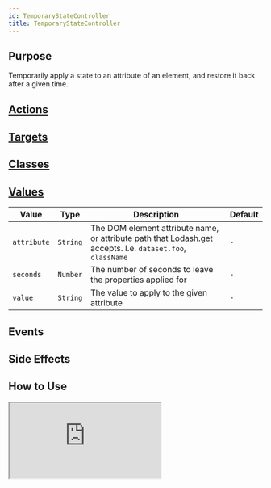 ```yaml
---
id: TemporaryStateController
title: TemporaryStateController
---
```




## Purpose

Temporarily apply a state to an attribute of an element, and restore it back after a given time.

## [Actions](https://stimulus.hotwire.dev/reference/actions)
<NoActions/>

## [Targets](https://stimulus.hotwire.dev/reference/targets)
<NoTargets/>

## [Classes](https://stimulus.hotwire.dev/reference/classes)
<NoClasses/>

## [Values](https://stimulus.hotwire.dev/reference/values)

| Value | Type | Description | Default |
| --- | --- | --- | --- |
| `attribute` | `String` | The DOM element attribute name, or attribute path that [Lodash.get](https://lodash.com/docs/#get) accepts. I.e. `dataset.foo`, `className` | `-` |
| `seconds` | `Number` | The number of seconds to leave the properties applied for | `-` |
| `value` | `String` | The value to apply to the given attribute | `-` |

## Events
<NoEvents/>


## Side Effects
<NoSideEffects/>

## How to Use

<iframe
  src="https://codesandbox.io/embed/temporarystatecontroller-jc7xe?fontsize=14&hidenavigation=1&theme=dark"
  style={{width: "100%", height: "500px", border: "0", borderRadius: "4px", overflow: "hidden"}}
  sandbox="allow-forms allow-modals allow-popups allow-presentation allow-same-origin allow-scripts"
/>

